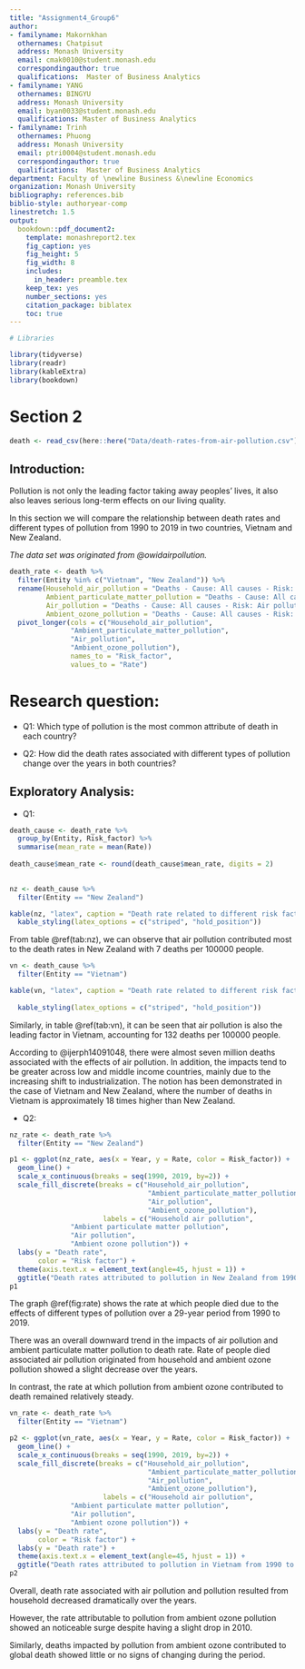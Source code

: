 ```yaml
---
title: "Assignment4_Group6"
author:
- familyname: Makornkhan
  othernames: Chatpisut
  address: Monash University
  email: cmak0010@student.monash.edu
  correspondingauthor: true
  qualifications:  Master of Business Analytics
- familyname: YANG
  othernames: BINGYU
  address: Monash University
  email: byan0033@student.monash.edu
  qualifications: Master of Business Analytics
- familyname: Trinh
  othernames: Phuong
  address: Monash University
  email: ptri0004@student.monash.edu
  correspondingauthor: true
  qualifications:  Master of Business Analytics
department: Faculty of \newline Business &\newline Economics
organization: Monash University
bibliography: references.bib
biblio-style: authoryear-comp
linestretch: 1.5
output:
  bookdown::pdf_document2:
    template: monashreport2.tex
    fig_caption: yes
    fig_height: 5
    fig_width: 8
    includes:
      in_header: preamble.tex
    keep_tex: yes
    number_sections: yes
    citation_package: biblatex
    toc: true
---
```



```r
# Libraries

library(tidyverse)
library(readr)
library(kableExtra)
library(bookdown)
```
\section*{Vietnam and New Zealand}

# Section 2


```r
death <- read_csv(here::here("Data/death-rates-from-air-pollution.csv"))
```
## Introduction:

Pollution is not only the leading factor taking away peoples’ lives, it also also leaves serious long-term effects on our living quality. 

In this section we will compare the relationship between death rates and different types of pollution from 1990 to 2019 in two countries, Vietnam and New Zealand.

*The data set was originated from @owidairpollution.*

```r
death_rate <- death %>%
  filter(Entity %in% c("Vietnam", "New Zealand")) %>%
  rename(Household_air_pollution = "Deaths - Cause: All causes - Risk: Household air pollution from solid fuels - Sex: Both - Age: Age-standardized (Rate)",
         Ambient_particulate_matter_pollution = "Deaths - Cause: All causes - Risk: Ambient particulate matter pollution - Sex: Both - Age: Age-standardized (Rate)",
         Air_pollution = "Deaths - Cause: All causes - Risk: Air pollution - Sex: Both - Age: Age-standardized (Rate)",
         Ambient_ozone_pollution = "Deaths - Cause: All causes - Risk: Ambient ozone pollution - Sex: Both - Age: Age-standardized (Rate)") %>%
  pivot_longer(cols = c("Household_air_pollution",
               "Ambient_particulate_matter_pollution",
               "Air_pollution", 
               "Ambient_ozone_pollution"),
               names_to = "Risk_factor",
               values_to = "Rate")
```

# Research question:

- Q1: Which type of pollution is the most common attribute of death in each country?

- Q2: How did the death rates associated with different types of pollution change over the years in both countries?

## Exploratory Analysis:

- Q1:

```r
death_cause <- death_rate %>%
  group_by(Entity, Risk_factor) %>%
  summarise(mean_rate = mean(Rate))
  
death_cause$mean_rate <- round(death_cause$mean_rate, digits = 2)
  
```

```r
nz <- death_cause %>%
  filter(Entity == "New Zealand")

kable(nz, "latex", caption = "Death rate related to different risk factors in New Zealand", booktabs = T) %>%
  kable_styling(latex_options = c("striped", "hold_position"))
```

From table \@ref(tab:nz), we can observe that air pollution contributed most to the death rates in New Zealand with 7 deaths per 100000 people.


```r
vn <- death_cause %>%
  filter(Entity == "Vietnam")

kable(vn, "latex", caption = "Death rate related to different risk factors in Vietnam", booktabs = T) %>%
  
  kable_styling(latex_options = c("striped", "hold_position"))
```

Similarly, in table \@ref(tab:vn), it can be seen that air pollution is also the leading factor in Vietnam, accounting for 132 deaths per 100000 people.


According to @ijerph14091048, there were almost seven million deaths associated with the effects of air pollution. In addition, the impacts tend to be greater across low and middle income countries, mainly due to the increasing shift to industrialization. The notion has been demonstrated in the case of Vietnam and New Zealand, where the number of deaths in Vietnam is approximately 18 times higher than New Zealand.

- Q2:

```r
nz_rate <- death_rate %>%
  filter(Entity == "New Zealand")

p1 <- ggplot(nz_rate, aes(x = Year, y = Rate, color = Risk_factor)) +
  geom_line() +
  scale_x_continuous(breaks = seq(1990, 2019, by=2)) +
  scale_fill_discrete(breaks = c("Household_air_pollution",
                                  "Ambient_particulate_matter_pollution",
                                  "Air_pollution",
                                  "Ambient_ozone_pollution"),
                       labels = c("Household air pollution",
               "Ambient particulate matter pollution",
               "Air pollution", 
               "Ambient ozone pollution")) +
  labs(y = "Death rate",
       color = "Risk factor") +
  theme(axis.text.x = element_text(angle=45, hjust = 1)) +
  ggtitle("Death rates attributed to pollution in New Zealand from 1990 to 2019")
p1
```

The graph \@ref(fig:rate) shows the rate at which people died due to the effects of different types of pollution over a 29-year period from 1990 to 2019. 

There was an overall downward trend in the impacts of air pollution and ambient particulate matter pollution to death rate. 
Rate of people died associated air pollution originated from household and ambient ozone pollution showed a slight decrease over the years.

In contrast, the rate at which pollution from ambient ozone contributed to death remained relatively steady.

```r
vn_rate <- death_rate %>%
  filter(Entity == "Vietnam")

p2 <- ggplot(vn_rate, aes(x = Year, y = Rate, color = Risk_factor)) +
  geom_line() +
  scale_x_continuous(breaks = seq(1990, 2019, by=2)) +
  scale_fill_discrete(breaks = c("Household_air_pollution",
                                  "Ambient_particulate_matter_pollution",
                                  "Air_pollution",
                                  "Ambient_ozone_pollution"),
                       labels = c("Household air pollution",
               "Ambient particulate matter pollution",
               "Air pollution", 
               "Ambient ozone pollution")) +
  labs(y = "Death rate",
       color = "Risk factor") +
  labs(y = "Death rate") +
  theme(axis.text.x = element_text(angle=45, hjust = 1)) +
  ggtitle("Death rates attributed to pollution in Vietnam from 1990 to 2019")
p2
```

Overall, death rate associated with air pollution and pollution resulted from household decreased dramatically over the years. 

However, the rate attributable to pollution from ambient ozone pollution showed an noticeable surge despite having a slight drop in 2010.

Similarly, deaths impacted by pollution from ambient ozone contributed to global death showed little or no signs of changing during the period.














